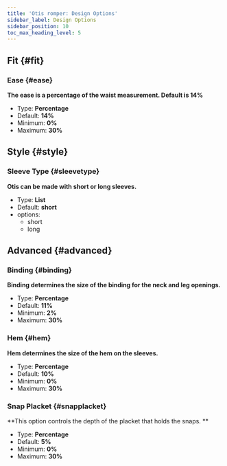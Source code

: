```yaml
---
title: 'Otis romper: Design Options'
sidebar_label: Design Options
sidebar_position: 10
toc_max_heading_level: 5
---
```



## Fit {#fit}

### Ease {#ease}

**The ease is a percentage of the waist measurement. Default is 14%**

- Type: **Percentage**
- Default: **14%**
- Minimum: **0%**
- Maximum: **30%**

<Ease />

## Style {#style}

### Sleeve Type {#sleevetype}

**Otis can be made with short or long sleeves.**

- Type: **List**
- Default: **short**
- options:
  - short
  - long

<Sleevetype />

## Advanced {#advanced}

### Binding {#binding}

**Binding determines the size of the binding for the neck and leg openings.**

- Type: **Percentage**
- Default: **11%**
- Minimum: **2%**
- Maximum: **30%**

<Binding />

### Hem {#hem}

**Hem determines the size of the hem on the sleeves.**

- Type: **Percentage**
- Default: **10%**
- Minimum: **0%**
- Maximum: **30%**

<Hem />

### Snap Placket {#snapplacket}

**This option controls the depth of the placket that holds the snaps. **

- Type: **Percentage**
- Default: **5%**
- Minimum: **0%**
- Maximum: **30%**

<Snapplacket />

